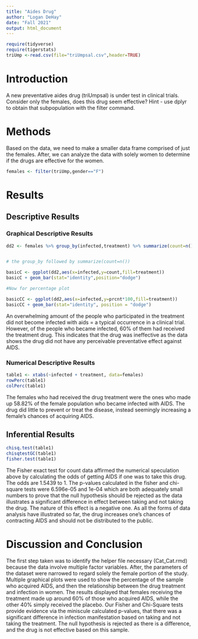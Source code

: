```yaml
---
title: "Aides Drug"
author: "Logan DeHay"
date: "Fall 2021"
output: html_document
---
```


```r
require(tidyverse)
require(tigerstats)
triUmp <-read.csv(file="triUmpsal.csv",header=TRUE)
```

# Introduction

<!--In this section you explain what you are trying to show.  Where did the data come from?  What is the research or other question you are trying to answer?.  If you skimp in this section expect to be marked down in your grade. Paint a picture of the project a couple of paragraphs is expected!-->

A new  preventative aides drug (triUmpsal) is under test in clinical trials. Consider only the females, does this drug seem effective?  Hint - use dplyr to obtain that subpopulation with the filter command.

# Methods

<!--Decide on your methods:  use "variable analysis" or other appropriate descriptors.  Make sure to choose at least one graphical method and at least one numerical method. Discuss what data manipulations may be needed for example subsetting or other binning procedures and what sort of graphical displays and inferential tools will be used!-->
  
Based on the data, we need to make a smaller data frame comprised of just the females. After, we can analyze the data with solely women to determine if the drugs are effective for the women.

```r
females <- filter(triUmp,gender=="F")
```
  

# Results

<!--Divide this section into two sub-sections:  One for your descriptive  results and one for your inferential results.!-->

## Descriptive Results

### Graphical Descriptive Results

<!--Graphical results here.  Make sure to show your code.  Provide appropriate labels for axes, giving units if possible, and provide a good title for the graph, too.  Use the graphical results to describe the patterns if any that exist in the data as focused toward the research question. Bottom line is to explain the features of the graph that are relevant to conforming or departing to what is expected by your null hypothesis !-->
  
```r
dd2 <- females %>% group_by(infected,treatment) %>% summarize(count=n()) %>% mutate(prcnt=count/sum(count))


# the group_by followed by summarize(count=n())

basicC <- ggplot(dd2,aes(x=infected,y=count,fill=treatment))
basicC + geom_bar(stat="identity",position="dodge")

#Now for percentage plot

basicCC <- ggplot(dd2,aes(x=infected,y=prcnt*100,fill=treatment)) 
basicCC + geom_bar(stat="identity", position = "dodge")
```
  
An overwhelming amount of the people who participated in the treatment did not become infected with aids = a typical occurrence in a clinical trial. However, of the people who became infected, 60% of them had received the treatment drug. This indicates that the drug was ineffective as the data shows the drug did not have any perceivable preventative effect against AIDS.
  
### Numerical Descriptive Results

<!--Numerical results go here. Use the numerical results to describe the patterns if any that exist in the data as focused toward the research question!-->
  
```r
table1 <- xtabs(~infected + treatment, data=females)
rowPerc(table1)
colPerc(table1)
```
  
The females who had received the drug treatment were the ones who made up 58.82% of the female population who became infected with AIDS. The drug did little to prevent or treat the disease, instead seemingly increasing a female's chances of acquiring AIDS.
  
## Inferential Results

<!--State hypothesis clearly.  Make sure your discussion of the inferential test covers all the aspects that the test output produces, such as test statistic, p-value etc.  Make a decision about the null hypothesis, explain the assumptions on which the selected test/procedure was based, and why the chosen procedure satisfys the assumptions and is appropriate to answer the research question!-->
  
```r
chisq.test(table1)
chisqtestGC(table1)
fisher.test(table1)
```
  
The Fisher exact test for count data affirmed the numerical speculation above by calculating the odds of getting AIDS if one was to take this drug. The odds are 1.5439 to 1. The p-values calculated in the fisher and chi-square tests were 6.596e-05 and 1e-04 which are both adequately small numbers to prove that the null hypothesis should be rejected as the data illustrates a significant difference in effect between taking and not taking the drug. The nature of this effect is a negative one. As all the forms of data analysis have illustrated so far, the drug increases one's chances of contracting AIDS and should not be distributed to the public.
  
# Discussion and Conclusion

<!--Discussion and conclusion here.  If you found a relationship be sure to consider whether the relationship occurs because one of the variavbles causes the other, or whether they perhasps are related for some other reason.  Watch the chapter 6 videos from the GeorgeTown videos collection.!-->
  
The first step taken was to identify the helper file necessary (Cat_Cat.rmd) because the data involve multiple factor variables. After, the parameters of the dataset were narrowed to regard solely the female portion of the study. Multiple graphical plots were used to show the percentage of the sample who acquired AIDS, and then the relationship between the drug treatment and infection in women. The results displayed that females receiving the treatment made up around 60% of those who acquired AIDS, while the other 40% simply received the placebo. Our Fisher and Chi-Square tests provide evidence via the miniscule calculated p-values, that there was a significant difference in infection manifestation based on taking and not taking the treatment. The null hypothesis is rejected as there is a difference, and the drug is not effective based on this sample.
  